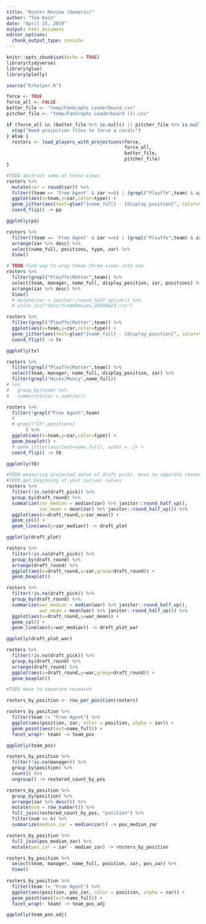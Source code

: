 ```yaml
---
title: "Roster Review (Generic)"
author: "Tom Kain"
date: "April 25, 2019"
output: html_document
editor_options: 
  chunk_output_type: console
---
```


```r
knitr::opts_chunk$set(echo = TRUE)
library(tidyverse)
library(glue)
library(plotly)

source("R/helper.R")
```


```r
force <- TRUE
force_all <- FALSE
batter_file <- "temp/FanGraphs Leaderboard.csv"
pitcher_file <- "temp/FanGraphs Leaderboard (1).csv"

if (force_all && (batter_file %>% is.null() || pitcher_file %>% is.null())) {
  stop("Need projection files to force a recalc")
} else {
  rosters <- load_players_with_projections(force, 
                                           force_all, 
                                           batter_file, 
                                           pitcher_file)
}

```

```r
#TODO abstract some of these views
rosters %>% 
  mutate(zar = round(zar)) %>% 
  filter((team == 'Free Agent' & zar >=0) | (grepl("Plouffe",team) & zar < 0)) %>% 
  ggplot(aes(x=team,y=zar,color=type)) +
  geom_jitter(aes(text=glue("{name_full} - {display_position}", color=type))) +
  coord_flip() -> pa

ggplotly(pa)

rosters %>% 
  filter((team == 'Free Agent' & zar >=0) | (grepl("Plouffe",team) & zar < 0)) %>% 
  arrange(zar %>% desc) %>% 
  select(name_full, positions, type, zar) %>% 
  View()
```

```r
# TODO find way to wrap these three views into one
rosters %>% 
  filter(grepl("Plouffe|Matter",team)) %>% 
  select(team, manager, name_full, display_position, zar, positions) %>% 
  arrange(zar %>% desc) %>% 
  View()
  # mutate(zar = janitor::round_half_up(zar)) %>% 
  # write_csv("data/tradeReview_20190423.csv")

rosters %>% 
  filter(grepl("Plouffe|Matter",team)) %>% 
  ggplot(aes(x=team,y=zar,color=type)) +
  geom_jitter(aes(text=glue("{name_full} - {display_position}", color=type)), width=.2) +
  coord_flip() -> tv

ggplotly(tv)

rosters %>% 
  filter(grepl("Plouffe|Matter",team)) %>% 
  select(team, manager, name_full, display_position, zar) %>% 
  filter(grepl("Hicks|Muncy",name_full)) 
# %>%
#   group_by(team) %>%
#   summarize(zar = sum(zar))
```

```r
rosters %>% 
  filter(!grepl("Free Agent",team)
  #        ,
  # grepl("CF",positions)
       ) %>%
  ggplot(aes(x=team,y=zar,color=type)) +
  geom_boxplot() +
  # geom_jitter(aes(text=name_full), width = .2) +
  coord_flip() -> tb

ggplotly(tb)
```

```r
#TODO measuring projected value of draft picks, move to separate research
#TODO get beginning of year zar/war values
rosters %>% 
  filter(!is.na(draft_pick)) %>%
  group_by(draft_round) %>% 
  summarize(zar_median = median(zar) %>% janitor::round_half_up(),
            zar_mean = mean(zar) %>% janitor::round_half_up()) %>%
  ggplot(aes(x=draft_round,y=zar_mean)) +
  geom_col() +
  geom_line(aes(y=zar_median)) -> draft_plot

ggplotly(draft_plot)

rosters %>% 
  filter(!is.na(draft_pick)) %>% 
  group_by(draft_round) %>% 
  arrange(draft_round) %>% 
  ggplot(aes(x=draft_round,y=zar,group=draft_round)) +
  geom_boxplot()

rosters %>% 
  filter(!is.na(draft_pick)) %>%
  group_by(draft_round) %>% 
  summarize(war_median = median(war) %>% janitor::round_half_up(),
            war_mean = mean(war) %>% janitor::round_half_up()) %>%
  ggplot(aes(x=draft_round,y=war_mean)) +
  geom_col() +
  geom_line(aes(y=war_median)) -> draft_plot_war

ggplotly(draft_plot_war)

rosters %>% 
  filter(!is.na(draft_pick)) %>% 
  group_by(draft_round) %>% 
  arrange(draft_round) %>% 
  ggplot(aes(x=draft_round,y=war,group=draft_round)) +
  geom_boxplot()
```

```r
#TODO move to separate research

rosters_by_position <- row_per_position(rosters)

rosters_by_position %>% 
  filter(team != "Free Agent") %>% 
  ggplot(aes(position, zar, color = position, alpha = zar)) +
  geom_point(aes(text=name_full)) +
  facet_wrap(~ team) -> team_pos

ggplotly(team_pos)

rosters_by_position %>% 
  filter(!is.na(manager)) %>% 
  group_by(position) %>% 
  count() %>% 
  ungroup() -> rostered_count_by_pos

rosters_by_position %>% 
  group_by(position) %>% 
  arrange(zar %>% desc()) %>% 
  mutate(num = row_number()) %>% 
  full_join(rostered_count_by_pos, "position") %>% 
  filter(num <= n) %>% 
  summarize(median_zar = median(zar)) -> pos_median_zar

rosters_by_position %>% 
  full_join(pos_median_zar) %>% 
  mutate(pos_zar = zar - median_zar) -> rosters_by_position

rosters_by_position %>% 
  select(team, manager, name_full, position, zar, pos_zar) %>% 
  View()
  
rosters_by_position %>% 
  filter(team != "Free Agent") %>% 
  ggplot(aes(position, pos_zar, color = position, alpha = zar)) +
  geom_point(aes(text=name_full)) +
  facet_wrap(~ team) -> team_pos_adj

ggplotly(team_pos_adj)

```